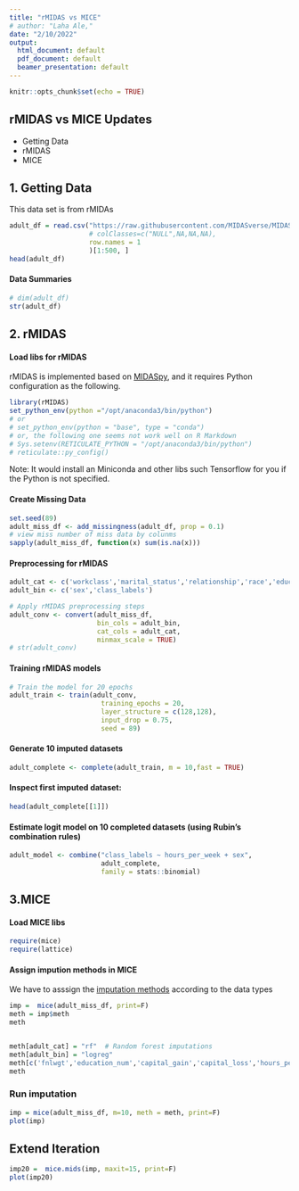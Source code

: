 ```yaml
---
title: "rMIDAS vs MICE"
# author: "Laha Ale,"
date: "2/10/2022"
output:
  html_document: default
  pdf_document: default
  beamer_presentation: default
---
```


```r
knitr::opts_chunk$set(echo = TRUE)
```


## rMIDAS vs MICE Updates

- Getting Data 
- rMIDAS
- MICE


## 1. Getting Data

This data set is from rMIDAs
```r
adult_df = read.csv("https://raw.githubusercontent.com/MIDASverse/MIDASpy/master/Examples/adult_data.csv",
                    # colClasses=c("NULL",NA,NA,NA),
                    row.names = 1
                    )[1:500, ]
head(adult_df)
```

#### Data Summaries

```r
# dim(adult_df)
str(adult_df)
```

## 2. rMIDAS

#### Load libs for rMIDAS

rMIDAS is implemented based on [MIDASpy](https://github.com/MIDASverse/MIDASpy),  and it requires Python configuration as the following.


```r
library(rMIDAS)
set_python_env(python ="/opt/anaconda3/bin/python")
# or
# set_python_env(python = "base", type = "conda")
# or, the following one seems not work well on R Markdown
# Sys.setenv(RETICULATE_PYTHON = "/opt/anaconda3/bin/python")
# reticulate::py_config()
```
Note: It would install an Miniconda and other libs such Tensorflow for you if the Python is not specified.


#### Create Missing Data

```r
set.seed(89)
adult_miss_df <- add_missingness(adult_df, prop = 0.1)
# view miss number of miss data by colunms
sapply(adult_miss_df, function(x) sum(is.na(x)))
```


#### Preprocessing for rMIDAS

```r
adult_cat <- c('workclass','marital_status','relationship','race','education','occupation','native_country')
adult_bin <- c('sex','class_labels')

# Apply rMIDAS preprocessing steps
adult_conv <- convert(adult_miss_df, 
                      bin_cols = adult_bin, 
                      cat_cols = adult_cat,
                      minmax_scale = TRUE)
# str(adult_conv)
```

#### Training rMIDAS models

```r
# Train the model for 20 epochs
adult_train <- train(adult_conv,
                       training_epochs = 20,
                       layer_structure = c(128,128),
                       input_drop = 0.75,
                       seed = 89)
```

#### Generate 10 imputed datasets
```r
adult_complete <- complete(adult_train, m = 10,fast = TRUE)
```
#### Inspect first imputed dataset:
```r
head(adult_complete[[1]])
```

#### Estimate logit model on 10 completed datasets (using Rubin's combination rules)
```r
adult_model <- combine("class_labels ~ hours_per_week + sex", 
                       adult_complete,
                       family = stats::binomial)
```


## 3.MICE

#### Load MICE libs

```r
require(mice)
require(lattice)
```


#### Assign impution methods in MICE

We have to asssign the [imputation methods](https://www.rdocumentation.org/packages/mice/versions/3.14.0/topics/mice) according to the data types 
```r
imp =  mice(adult_miss_df, print=F)
meth = imp$meth
meth


meth[adult_cat] = "rf" 	# Random forest imputations
meth[adult_bin] = "logreg"
meth[c('fnlwgt','education_num','capital_gain','capital_loss','hours_per_week')] <- "norm"
meth

```

### Run imputation

```r
imp = mice(adult_miss_df, m=10, meth = meth, print=F)
plot(imp)
```

## Extend Iteration

```r
imp20 =  mice.mids(imp, maxit=15, print=F)
plot(imp20)
```




